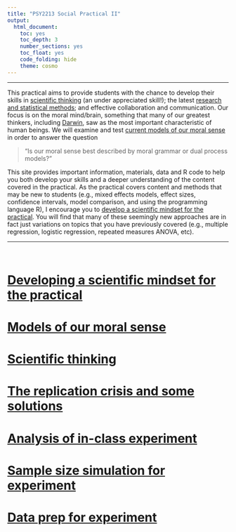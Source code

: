 ```yaml
---
title: "PSY2213 Social Practical II"
output: 
  html_document:
    toc: yes
    toc_depth: 3
    number_sections: yes
    toc_float: yes
    code_folding: hide
    theme: cosmo
---
```


***

This practical aims to provide students with the chance to develop their skills in [scientific thinking](Scientific-thinking.html) (an under appreciated skill!); the latest [research and statistical methods](Analysis-of-in-class-experiment.html); and effective collaboration and communication. Our focus is on the moral mind/brain, something that many of our greatest thinkers, including [Darwin](https://psychclassics.yorku.ca/Darwin/Descent/descent4.htm), saw as the most important characteristic of human beings. We will examine and test [current models of our moral sense](Models-of-our-moral-sense.html) in order to answer the question

>"Is our moral sense best described by moral grammar or dual process models?” 

This site provides important information, materials, data and R code to help you both develop your skills and a deeper understanding of the content covered in the practical. As the practical covers content and methods that may be new to students (e.g.,  mixed effects models, effect sizes, confidence intervals, model comparison, and using the programming language R), I encourage you to [develop a scientific mindset for the practical](Developing-the-right-mindset-for-the-practical.html). You will find that many of these seemingly new approaches are in fact just variations on topics that you have previously covered (e.g., multiple regression, logistic regression, repeated measures ANOVA, etc). 

***

<br>

# [Developing a scientific mindset for the practical](Developing-the-right-mindset-for-the-practical.html)

# [Models of our moral sense](Models-of-our-moral-sense.html)

# [Scientific thinking](Scientific-thinking.html)

# [The replication crisis and some solutions](The-replication-crisis-and-some-solutions.html)

# [Analysis of in-class experiment](Analysis-of-in-class-experiment.html)

# [Sample size simulation for experiment](Sample-size-simulation-for-experiment.html)

# [Data prep for experiment](Data-prep-for-experiment.html)
  